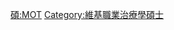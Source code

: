 {{Userbox
  |border-c = #88FF88
  |border-s = 1
  |id-c     = #88FF88
  |id-s     = 12
  |id-fc    = #000000
  |info-c   = #EEFFEE
  |info-s   = 10
  |info-fc  = #000000
  |id       = M.O.T.
  |info     = 這個用戶擁有[[:Category:維基職業治療學碩士|職業治療學碩士]]學位。
}}
<includeonly> [[Category:維基職業治療學碩士|{{PAGENAME}}]] </includeonly>
<noinclude> [[Category:學位用戶框模板|碩:MOT]][[Category:維基職業治療學碩士]] </noinclude>